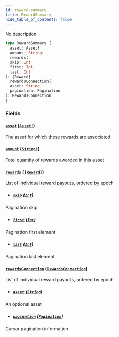 ```yaml
---
id: reward-summary
title: RewardSummary
hide_table_of_contents: false
---
```



No description

```graphql
type RewardSummary {
  asset: Asset!
  amount: String!
  rewards(
  skip: Int
  first: Int
  last: Int
): [Reward]
  rewardsConnection(
  asset: String
  pagination: Pagination
): RewardsConnection
}
```


### Fields

#### [`asset`](#) ([`Asset!`](/docs/testnet/graphql/objects/asset))

The asset for which these rewards are associated


#### [`amount`](#) ([`String!`](/docs/testnet/graphql/scalars/string))

Total quantity of rewards awarded in this asset


#### [`rewards`](#) ([`[Reward]`](/docs/testnet/graphql/objects/reward))

List of individual reward payouts, ordered by epoch
- ##### [`skip`](#) ([`Int`](/docs/testnet/graphql/scalars/int))

Pagination skip


- ##### [`first`](#) ([`Int`](/docs/testnet/graphql/scalars/int))

Pagination first element


- ##### [`last`](#) ([`Int`](/docs/testnet/graphql/scalars/int))

Pagination last element


#### [`rewardsConnection`](#) ([`RewardsConnection`](/docs/testnet/graphql/objects/rewards-connection))

List of individual reward payouts, ordered by epoch
- ##### [`asset`](#) ([`String`](/docs/testnet/graphql/scalars/string))

An optional asset


- ##### [`pagination`](#) ([`Pagination`](/docs/testnet/graphql/inputs/pagination))

Cursor pagination information




